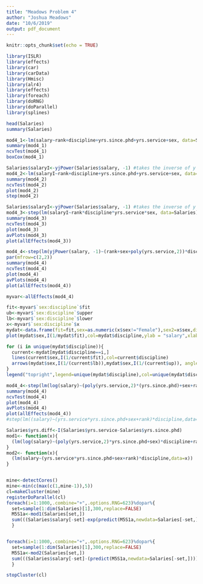 ```yaml
---
title: "Meadows Problem 4"
author: "Joshua Meadows"
date: "10/6/2019"
output: pdf_document
---
```


```r
knitr::opts_chunk$set(echo = TRUE)
```

```r
library(ISLR)
library(effects)
library(car)
library(carData)
library(Hmisc)
library(alr4)
library(effects)
library(foreach)
library(doRNG)
library(doParallel)
library(splines)
```

```r
head(Salaries)
summary(Salaries)
```

```r
mod4_1<-lm(salary~rank+discipline+yrs.since.phd+yrs.service+sex, data=Salaries)
summary(mod4_1)
ncvTest(mod4_1)
boxCox(mod4_1)
```


```r
Salaries$salaryI<-yjPower(Salaries$salary, -1) #takes the inverse of y
mod4_2<-lm(salaryI~rank+discipline+yrs.since.phd+yrs.service+sex, data=Salaries)
summary(mod4_2)
ncvTest(mod4_2)
plot(mod4_2)
step(mod4_2)

```

```r
Salaries$salaryI<-yjPower(Salaries$salary, -1) #takes the inverse of y
mod4_3<-step(lm(salaryI~rank*discipline*yrs.service*sex, data=Salaries))
summary(mod4_3)
ncvTest(mod4_3)
plot(mod4_3)
avPlots(mod4_3)
plot(allEffects(mod4_3))
```

```r
mod4_4<-step(lm(yjPower(salary, -1)~(rank+sex+poly(yrs.service,2))*discipline,data=Salaries))
par(mfrow=c(2,2))
summary(mod4_4)
ncvTest(mod4_4)
plot(mod4_4)
avPlots(mod4_4)
plot(allEffects(mod4_4))
```

```r
myvar<-allEffects(mod4_4)
```

```r
fit<-myvar$`sex:discipline`$fit
ub<-myvar$`sex:discipline`$upper
lb<-myvar$`sex:discipline`$lower
x<-myvar$`sex:discipline`$x
mydat<-data.frame(fit=fit,sex=as.numeric(x$sex!="Female"),sex2=x$sex,discipline=x$discipline,lb=lb,up=ub)
plot(mydat$sex,I(1/mydat$fit),col=mydat$discipline,ylab = "salary",xlab="sex")

for (i in unique(mydat$discipline)){
  current<-mydat[mydat$discipline==i,]
  lines(current$sex,I(1/current$fit),col=current$discipline)
  arrows(mydat$sex,I(1/(current$lb)),mydat$sex,I(1/(current$up)), angle=90, code=3, lty=1, length=0.05, col=current$discipline)
}
legend("topright",legend=unique(mydat$discipline),col=unique(mydat$discipline),lty=1)
```

```r
mod4_4<-step(lm(log(salary)~(poly(yrs.service,2)*(yrs.since.phd)+sex+rank)*discipline,data=Salaries))
summary(mod4_4)
ncvTest(mod4_4)
plot(mod4_4)
avPlots(mod4_4)
plot(allEffects(mod4_4))
#step(lm((salary)~(yrs.service*yrs.since.phd+sex+rank)*discipline,data=Salaries))
```

```r
Salaries$yrs.diff<-I(Salaries$yrs.service-Salaries$yrs.since.phd)
mod1<- function(x){
  (lm(log(salary)~(poly(yrs.service,2)*yrs.since.phd+sex)*discipline+rank,data=x))
}
mod2<- function(x){
  (lm(salary~(yrs.service*yrs.since.phd+sex+rank)*discipline,data=x))
}


mine<-detectCores()
mine<-min(c(max(c(1,mine-1)),5))
cl=makeCluster(mine)
registerDoParallel(cl)
foreach(i=1:1000,.combine="+",.options.RNG=623)%dopar%{
  set=sample(1:dim(Salaries)[1],300,replace=FALSE)
  M5S1a<-mod1(Salaries[set,])
  sum(((Salaries$salary[-set]-exp(predict(M5S1a,newdata=Salaries[-set,])))^2))
  }


foreach(i=1:1000,.combine="+",.options.RNG=623)%dopar%{
  set=sample(1:dim(Salaries)[1],300,replace=FALSE)
  M5S1a<-mod2(Salaries[set,])
  sum(((Salaries$salary[-set]-(predict(M5S1a,newdata=Salaries[-set,])))^2))
  }

stopCluster(cl)
```